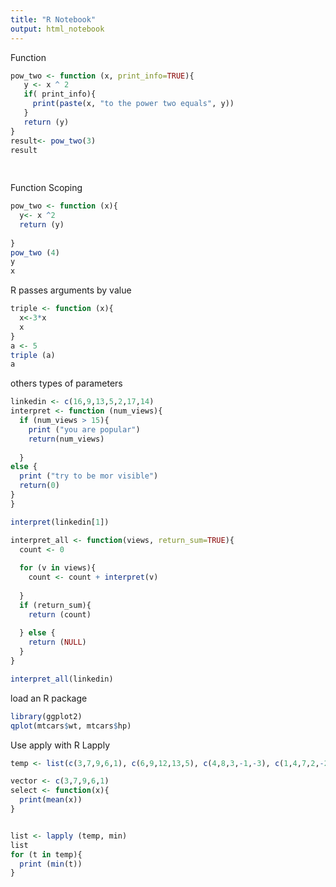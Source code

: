 ---
title: "R Notebook"
output: html_notebook
---
Function

```{r}
pow_two <- function (x, print_info=TRUE){
   y <- x ^ 2
   if( print_info){
     print(paste(x, "to the power two equals", y))
   }
   return (y)
}
result<- pow_two(3)
result
  
  
```
Function Scoping

```{r}

pow_two <- function (x){
  y<- x ^2
  return (y)
  
}
pow_two (4)
y
x
```


R passes  arguments by value
```{r}

triple <- function (x){
  x<-3*x
  x
}
a <- 5
triple (a)
a


```

others types of parameters

```{r}

linkedin <- c(16,9,13,5,2,17,14)
interpret <- function (num_views){
  if (num_views > 15){
    print ("you are popular")
    return(num_views)
    
  }
else {
  print ("try to be mor visible")
  return(0)
}
}

interpret(linkedin[1])

interpret_all <- function(views, return_sum=TRUE){
  count <- 0
  
  for (v in views){
    count <- count + interpret(v)
    
  }
  if (return_sum){
    return (count)
    
  } else {
    return (NULL)
  }
}

interpret_all(linkedin)
```
load an R package
```{r}
library(ggplot2)
qplot(mtcars$wt, mtcars$hp)
```


Use apply with R
Lapply



```{r}
temp <- list(c(3,7,9,6,1), c(6,9,12,13,5), c(4,8,3,-1,-3), c(1,4,7,2,-2), c(5,7,9,4,2), c(-3,5,8,9,4), c(3,6,9,4,1))

vector <- c(3,7,9,6,1)
select <- function(x){
  print(mean(x))
}


list <- lapply (temp, min)
list
for (t in temp){
  print (min(t))
}

```


